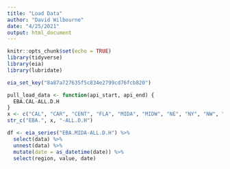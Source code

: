 ```yaml
---
title: "Load Data"
author: "David Wilbourne"
date: "4/25/2021"
output: html_document
---
```


```r
knitr::opts_chunk$set(echo = TRUE)
library(tidyverse)
library(eia)
library(lubridate)
```

```r
eia_set_key("8a87a727635f5c834e2799cd76fcb820")

pull_load_data <- function(api_start, api_end) {
  EBA.CAL-ALL.D.H
}
x <- c("CAL", "CAR", "CENT", "FLA", "MIDA", "MIDW", "NE", "NY", "NW", "SE", "SW", "TEN", "TEX")
str_c("EBA.", x, "-ALL.D.H")

df <- eia_series("EBA.MIDA-ALL.D.H") %>% 
  select(data) %>% 
  unnest(data) %>% 
  mutate(date = as_datetime(date)) %>% 
  select(region, value, date)


```

